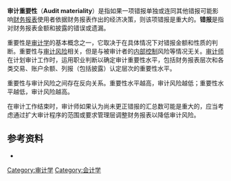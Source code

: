 {{NoteTA
|1=zh:水準; zh-tw:水準; zh-cn:水平; zh-hk:水平
}}
'''审计重要性'''（'''Audit materiality'''）是指如果一项错报单独或连同其他错报可能影响[[财务报表|财务报表]]使用者依据财务报表作出的经济决策，则该项错报是重大的。'''错报'''是指对财务报表金额和披露的错误或遗漏。

重要性是[[审计|审计学]]的基本概念之一，它取决于在具体情况下对错报金额和性质的判断。重要性与[[审计风险|审计风险]]相关，但是与被审计者的[[内部控制|内部控制]]风险等情况无关。[[注册会计师|审计师]]在计划审计工作时，运用职业判断以确定审计重要性水平，包括财务报表层次和各类交易、账户余额、列报（包括披露）认定层次的重要性水平。

重要性与审计风险之间存在反向关系。重要性水平越高，审计风险越低；重要性水平越低，审计风险越高。

在审计工作结束时，审计师如果认为尚未更正错报的汇总数可能是重大的，应当考虑通过扩大审计程序的范围或要求管理层调整财务报表以降低审计风险。

==参考资料==
*{{cite web
|title=中国注册会计师审计准则第1221号——重要性
|author=[[中华人民共和国财政部|中华人民共和国财政部]]
|publisher=Wikisource
|url=http://zh.wikisource.org/w/index.php?title=%E4%B8%AD%E5%9B%BD%E6%B3%A8%E5%86%8C%E4%BC%9A%E8%AE%A1%E5%B8%88%E5%AE%A1%E8%AE%A1%E5%87%86%E5%88%99%E7%AC%AC1221%E5%8F%B7
|accessdate=2008-05-02
|archive-date=2018-12-12
|archive-url=https://web.archive.org/web/20181212054229/https://zh.wikisource.org/w/index.php?title=%E4%B8%AD%E5%9B%BD%E6%B3%A8%E5%86%8C%E4%BC%9A%E8%AE%A1%E5%B8%88%E5%AE%A1%E8%AE%A1%E5%87%86%E5%88%99%E7%AC%AC1221%E5%8F%B7
|dead-url=no
}}
{{Accounting-stub}}
[[Category:审计学|Category:审计学]]
[[Category:会计学|Category:会计学]]